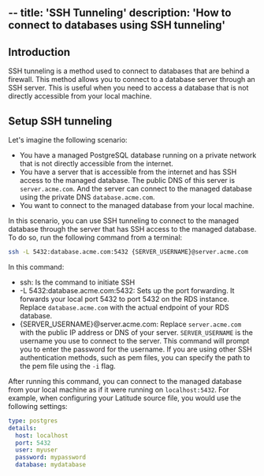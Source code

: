 --
title: 'SSH Tunneling'
description: 'How to connect to databases using SSH tunneling'
--

## Introduction

SSH tunneling is a method used to connect to databases that are behind a firewall. This method allows you to connect to a database server through an SSH server. This is useful when you need to access a database that is not directly accessible from your local machine. 

## Setup SSH tunneling

Let's imagine the following scenario:

- You have a managed PostgreSQL database running on a private network that is not directly accessible from the internet.
- You have a server that is accessible from the internet and has SSH access to the managed database. The public DNS of this server is `server.acme.com`. And the server can connect to the managed database using the private DNS `database.acme.com`.
- You want to connect to the managed database from your local machine.

In this scenario, you can use SSH tunneling to connect to the managed database through the server that has SSH access to the managed database. To do so, run the following command from a terminal:

```bash
ssh -L 5432:database.acme.com:5432 {SERVER_USERNAME}@server.acme.com
```

In this command:

- ssh: Is the command to initiate SSH
- -L 5432:database.acme.com:5432: Sets up the port forwarding. It forwards your local port 5432 to port 5432 on the RDS instance. Replace `database.acme.com` with the actual endpoint of your RDS database.
- {SERVER_USERNAME}@server.acme.com: Replace `server.acme.com` with the public IP address or DNS of your server. `SERVER_USERNAME` is the username you use to connect to the server. This command will prompt you to enter the password for the username. If you are using other SSH authentication methods, such as pem files, you can specify the path to the pem file using the `-i` flag.

After running this command, you can connect to the managed database from your local machine as if it were running on `localhost:5432`. For example, when configuring your Latitude source file, you would use the following settings:

```yaml
type: postgres
details:
  host: localhost
  port: 5432
  user: myuser
  password: mypassword
  database: mydatabase
```
